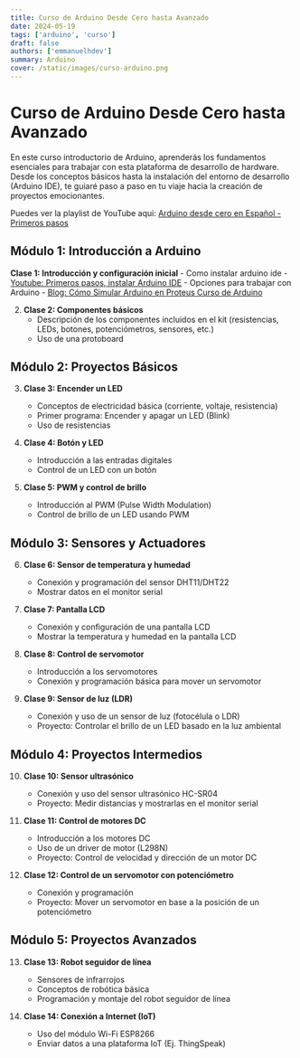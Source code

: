```yaml
---
title: Curso de Arduino Desde Cero hasta Avanzado
date: 2024-05-19
tags: ['arduino', 'curso']
draft: false
authors: ['emmanuelhdev']
summary: Arduino
cover: /static/images/curso-arduino.png
---
```


# Curso de Arduino Desde Cero hasta Avanzado

En este curso introductorio de Arduino, aprenderás los fundamentos esenciales para trabajar con esta plataforma de desarrollo de hardware. Desde los conceptos básicos hasta la instalación del entorno de desarrollo (Arduino IDE), te guiaré paso a paso en tu viaje hacia la creación de proyectos emocionantes.

Puedes ver la playlist de YouTube aqui: [Arduino desde cero en Español - Primeros pasos](https://www.youtube.com/playlist?list=PLjsxenlAapaD6oAJJQnnCF5DHZzjTpNxA)

<TOCInline toc={props.toc} />

## **Módulo 1: Introducción a Arduino**

**Clase 1: Introducción y configuración inicial**
	- Como instalar arduino ide
      - [Youtube: Primeros pasos, instalar Arduino IDE](https://www.youtube.com/watch?v=8TEaHdYadjY&list=PLjsxenlAapaD6oAJJQnnCF5DHZzjTpNxA)
	- Opciones para trabajar con Arduino
      - [Blog: Cómo Simular Arduino en Proteus Curso de Arduino](/blog/proteus/como-simular-arduinos-en-proteus-curso-de-arduino)


2. **Clase 2: Componentes básicos**
   - Descripción de los componentes incluidos en el kit (resistencias, LEDs, botones, potenciómetros, sensores, etc.)
   - Uso de una protoboard

## **Módulo 2: Proyectos Básicos**

3. **Clase 3: Encender un LED**

   - Conceptos de electricidad básica (corriente, voltaje, resistencia)
   - Primer programa: Encender y apagar un LED (Blink)
   - Uso de resistencias

4. **Clase 4: Botón y LED**

   - Introducción a las entradas digitales
   - Control de un LED con un botón

5. **Clase 5: PWM y control de brillo**
   - Introducción al PWM (Pulse Width Modulation)
   - Control de brillo de un LED usando PWM

## **Módulo 3: Sensores y Actuadores**

6. **Clase 6: Sensor de temperatura y humedad**

   - Conexión y programación del sensor DHT11/DHT22
   - Mostrar datos en el monitor serial

7. **Clase 7: Pantalla LCD**

   - Conexión y configuración de una pantalla LCD
   - Mostrar la temperatura y humedad en la pantalla LCD

8. **Clase 8: Control de servomotor**

   - Introducción a los servomotores
   - Conexión y programación básica para mover un servomotor

9. **Clase 9: Sensor de luz (LDR)**
   - Conexión y uso de un sensor de luz (fotocélula o LDR)
   - Proyecto: Controlar el brillo de un LED basado en la luz ambiental

## **Módulo 4: Proyectos Intermedios**

10. **Clase 10: Sensor ultrasónico**

    - Conexión y uso del sensor ultrasónico HC-SR04
    - Proyecto: Medir distancias y mostrarlas en el monitor serial

11. **Clase 11: Control de motores DC**

    - Introducción a los motores DC
    - Uso de un driver de motor (L298N)
    - Proyecto: Control de velocidad y dirección de un motor DC

12. **Clase 12: Control de un servomotor con potenciómetro**
    - Conexión y programación
    - Proyecto: Mover un servomotor en base a la posición de un potenciómetro

## **Módulo 5: Proyectos Avanzados**

13. **Clase 13: Robot seguidor de línea**

    - Sensores de infrarrojos
    - Conceptos de robótica básica
    - Programación y montaje del robot seguidor de línea

14. **Clase 14: Conexión a Internet (IoT)**
    - Uso del módulo Wi-Fi ESP8266
    - Enviar datos a una plataforma IoT (Ej. ThingSpeak)
